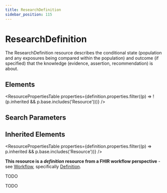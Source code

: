 ```yaml
---
title: ResearchDefinition
sidebar_position: 115
---
```



# ResearchDefinition

The <Link to="/docs/api/fhir/resources/researchdefinition">ResearchDefinition</Link> resource describes the conditional state (population and any exposures being compared within the population) and outcome (if specified) that the knowledge (evidence, assertion, recommendation) is about.

<Tabs queryString="section">
  <TabItem value="schema" label="Schema" default>

## Elements

<ResourcePropertiesTable
  properties={definition.properties.filter((p) => !(p.inherited && p.base.includes('Resource')))}
/>

## Search Parameters

<SearchParamsTable searchParams={definition.searchParameters} />

## Inherited Elements

<ResourcePropertiesTable properties={definition.properties.filter((p) => p.inherited && p.base.includes('Resource'))} />

  </TabItem>
  <TabItem value="usage" label="Usage">
<div> <a name="bnc"></a> <p><strong>This resource is a <em>definition</em> resource from a FHIR workflow perspective</strong> - see <a href="https://www.hl7.org/fhir/workflow.html">Workflow</a>, specifically <a href="https://www.hl7.org/fhir/workflow.html#definition">Definition</a>.</p> <p>TODO</p> </div>
  </TabItem>
  <TabItem value="relationships" label="Relationships">
<div> <p>TODO</p> </div>
  </TabItem>

</Tabs>
